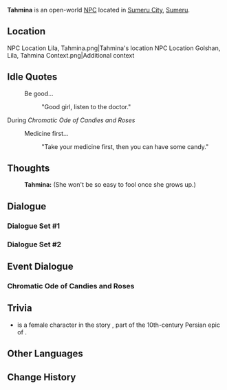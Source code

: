 {{Character Infobox
|type             = Open-World NPC
|image            = NPC Tahmina.png
|region           = Sumeru
|location         = Sumeru
|affiliation      = 
|title            =
|ancestry         = <!-- Clan/family -->
|father           = 
|mother           = 
|spouse           = 
|sibling          = 
|child            = 
|relative         = 
|voiceEN          = 
|voiceCN          = 
|voiceJP          = 
|dialoguereward   = 
}}
'''Tahmina''' is an open-world [[NPC]] located in [[Sumeru City]], [[Sumeru]].

==Location==
<gallery>
NPC Location Lila, Tahmina.png|Tahmina's location
NPC Location Golshan, Lila, Tahmina Context.png|Additional context
</gallery>
<!--
==Profile==
''(To be added.)''

===Appearance===
''(To be added.)''

==Quests and Events==
{{Quests and Events}}
-->
==Idle Quotes==
{{Dialogue Start}}
: {{DIcon|Idle}} Be good...
:: {{A|VO Tahmina 01.ogg}} "Good girl, listen to the doctor."
{{Dialogue End}}

;During ''Chromatic Ode of Candies and Roses''
{{Dialogue Start}}
:{{DIcon|Idle}} Medicine first...
::{{A|VO Tahmina Chromatic Ode of Candies and Roses 01.ogg}} "Take your medicine first, then you can have some candy."
{{Dialogue End}}

==Thoughts==
{{All Schemes to Know Explanation|name=Tahmina}}
{{Dialogue Start}}
:{{A|VO Tahmina All Schemes to Know 01.ogg}} '''Tahmina:''' (She won't be so easy to fool once she grows up.)
{{Dialogue End}}

==Dialogue==
===Dialogue Set #1===
{{Transclude|Lila|Dialogue Set #1}}

===Dialogue Set #2===
{{Transclude|Lila|Dialogue Set #2}}

==Event Dialogue==
===Chromatic Ode of Candies and Roses===
{{Transclude|Lila|Chromatic Ode of Candies and Roses}}
<!--
==Trivia==
* 
-->

==Trivia==

* {{Lang|{{w|Tahmina}}|fa=تَهمينه}} is a female character in the story {{W|Rostam and Sohrab}}, part of the 10th-century Persian epic of {{W|Shahnameh}}.

==Other Languages==
{{Other Languages
|default_hidden = 1
|en      = Tahmina
|zhs     = 塔米娜
|zhs_rm  = Tǎmǐnà
|zht     = 塔米娜
|zht_rm  = Tǎmǐnà
|ja      = タミナ
|ja_rm   = Tamina
|ko      = 타흐미나
|es      = Tahmina
|fr      = Tahmina
|ru      = Тамина
|th      = Tahmina
|vi      = Tahmina
|de      = Tahmina
|id      = Tahmina
|pt      = Tahmina
|tr      = Tahmina
|it      = Tahmina
}}

==Change History==
{{Change History|3.0}}
<!--
==References==
{{Reflist}}
-->